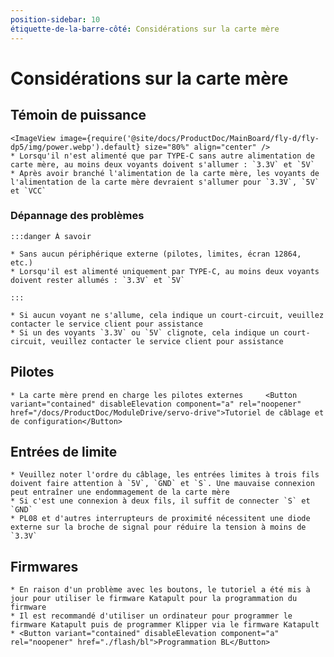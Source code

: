 ```yaml
---
position-sidebar: 10
étiquette-de-la-barre-côté: Considérations sur la carte mère
---
```


# Considérations sur la carte mère

## Témoin de puissance
    <ImageView image={require('@site/docs/ProductDoc/MainBoard/fly-d/fly-dp5/img/power.webp').default} size="80%" align="center" />
    * Lorsqu'il n'est alimenté que par TYPE-C sans autre alimentation de carte mère, au moins deux voyants doivent s'allumer : `3.3V` et `5V`
    * Après avoir branché l'alimentation de la carte mère, les voyants de l'alimentation de la carte mère devraient s'allumer pour `3.3V`, `5V` et `VCC`

### Dépannage des problèmes


    :::danger À savoir

    * Sans aucun périphérique externe (pilotes, limites, écran 12864, etc.)
    * Lorsqu'il est alimenté uniquement par TYPE-C, au moins deux voyants doivent rester allumés : `3.3V` et `5V`

    :::

    * Si aucun voyant ne s'allume, cela indique un court-circuit, veuillez contacter le service client pour assistance
    * Si un des voyants `3.3V` ou `5V` clignote, cela indique un court-circuit, veuillez contacter le service client pour assistance

## Pilotes

    * La carte mère prend en charge les pilotes externes     <Button variant="contained" disableElevation component="a" rel="noopener" href="/docs/ProductDoc/ModuleDrive/servo-drive">Tutoriel de câblage et de configuration</Button>

## Entrées de limite

    * Veuillez noter l'ordre du câblage, les entrées limites à trois fils doivent faire attention à `5V`, `GND` et `S`. Une mauvaise connexion peut entraîner une endommagement de la carte mère
    * Si c'est une connexion à deux fils, il suffit de connecter `S` et `GND`
    * PL08 et d'autres interrupteurs de proximité nécessitent une diode externe sur la broche de signal pour réduire la tension à moins de `3.3V`

## Firmwares

    * En raison d'un problème avec les boutons, le tutoriel a été mis à jour pour utiliser le firmware Katapult pour la programmation du firmware
    * Il est recommandé d'utiliser un ordinateur pour programmer le firmware Katapult puis de programmer Klipper via le firmware Katapult
    * <Button variant="contained" disableElevation component="a" rel="noopener" href="./flash/bl">Programmation BL</Button>
